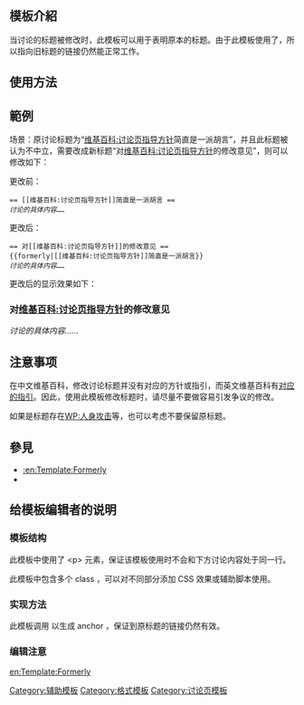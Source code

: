 <noinclude>{{template doc page viewed directly}}</noinclude><includeonly>
{{Bot use warning|bot=[[User:A2093064-bot]]}}</includeonly>
<!-- 在本行下編輯模板說明 -->
== 模板介紹 ==
当讨论的标题被修改时，此模板可以用于表明原本的标题。由于此模板使用了{{tl|anchor}}，所以指向旧标题的链接仍然能正常工作。

== 使用方法 ==
{{tl|formerly|原标题}}

== 範例 ==
场景：原讨论标题为“[[维基百科:讨论页指导方针]]简直是一派胡言”，并且此标题被认为不中立，需要改成新标题“对[[维基百科:讨论页指导方针]]的修改意见”，则可以修改如下：

更改前：

 <nowiki>== [[维基百科:讨论页指导方针]]简直是一派胡言 ==</nowiki>
 ''讨论的具体内容……''

更改后：

 <nowiki>== 对[[维基百科:讨论页指导方针]]的修改意见 ==</nowiki>
 <nowiki>{{formerly|[[维基百科:讨论页指导方针]]简直是一派胡言}}</nowiki>
 ''讨论的具体内容……''

更改后的显示效果如下：

=== 对[[维基百科:讨论页指导方针]]的修改意见 ===
{{formerly|[[维基百科:讨论页指导方针]]简直是一派胡言}}
''讨论的具体内容……''

== 注意事项 ==
在中文维基百科，修改讨论标题并没有对应的方针或指引，而英文维基百科有[[:en:Wikipedia:TALK#Others' comments|对应的指引]]。因此，使用此模板修改标题时，请尽量不要做容易引发争议的修改。

如果是标题存在[[WP:人身攻击]]等，也可以考虑不要保留原标题。

== 參見 ==
* [[:en:Template:Formerly]]
* {{tl|anchor}}

== 给模板编辑者的说明 ==
=== 模板结构 ===
此模板中使用了 <nowiki><p></nowiki> 元素，保证该模板使用时不会和下方讨论内容处于同一行。

此模板中包含多个 class ，可以对不同部分添加 CSS 效果或辅助脚本使用。

=== 实现方法 ===
此模板调用 {{tl|anchor}} 以生成 anchor ，保证到原标题的链接仍然有效。

=== 编辑注意 ===

<includeonly>
<!-- 本行下加入模板的分類 -->
[[Category:辅助模板]]
[[Category:格式模板]]
[[Category:讨论页模板]]

<!-- 本行下加入模板的跨語言鏈接 -->
[[en:Template:Formerly]]

</includeonly>